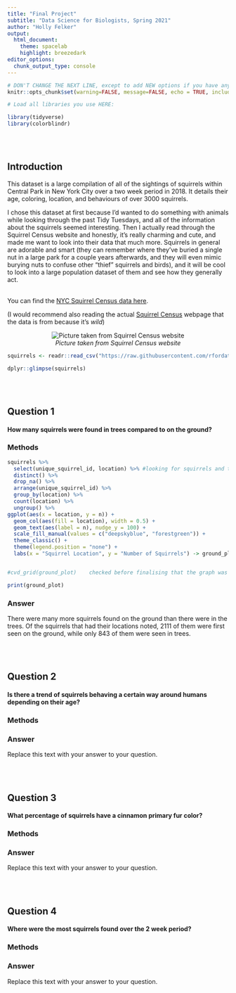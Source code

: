 ```yaml
---
title: "Final Project"
subtitle: "Data Science for Biologists, Spring 2021"
author: "Holly Felker"
output: 
  html_document:
    theme: spacelab
    highlight: breezedark
editor_options: 
  chunk_output_type: console
---
```


```r
# DON'T CHANGE THE NEXT LINE, except to add NEW options if you have any.
knitr::opts_chunk$set(warning=FALSE, message=FALSE, echo = TRUE, include = TRUE)

# Load all libraries you use HERE:

library(tidyverse)
library(colorblindr)
```

<br><br>

## Introduction

This dataset is a large compilation of all of the sightings of squirrels within Central Park in New York City over a two week period in 2018. It details their age, coloring, location, and behaviours of over 3000 squirrels. 

I chose this dataset at first because I'd wanted to do something with animals while looking through the past Tidy Tuesdays, and all of the information about the squirrels seemed interesting. Then I actually read through the Squirrel Census website and honestly, it's really charming and cute, and made me want to look into their data that much more. Squirrels in general are adorable and smart (they can remember where they've buried a single nut in a large park for a couple years afterwards, and they will even mimic burying nuts to confuse other "thief" squirrels and birds), and it will be cool to look into a large population dataset of them and see how they generally act.

<br>
You can find the [NYC Squirrel Census data here](https://github.com/rfordatascience/tidytuesday/tree/master/data/2019/2019-10-29). 

(I would recommend also reading the actual [Squirrel Census](https://www.thesquirrelcensus.com/) webpage that the data is from because it's *wild*)

<center>

![*Picture taken from Squirrel Census website*](https://images.squarespace-cdn.com/content/v1/603eb468703ac05daa645759/1615241445862-14IGJV192HTVQU5L40N7/ke17ZwdGBToddI8pDm48kHUV6dDLfCQ4HBz_x2OKkK9Zw-zPPgdn4jUwVcJE1ZvWhcwhEtWJXoshNdA9f1qD7bNalm2hBiow6Ud3tcGmvvHIF2jj_e0-UIP_F6xVGbtXQQjOVi2ID8SIgmDZ4pM6MA/squirrel_haunches_web.png?format=300w)

</center>

```r

squirrels <- readr::read_csv("https://raw.githubusercontent.com/rfordatascience/tidytuesday/master/data/2019/2019-10-29/nyc_squirrels.csv")

dplyr::glimpse(squirrels)

```

<br><br>

## Question 1

#### How many squirrels were found in trees compared to on the ground?

### Methods

```r

squirrels %>%
  select(unique_squirrel_id, location) %>% #looking for squirrels and their locations
  distinct() %>% 
  drop_na() %>% 
  arrange(unique_squirrel_id) %>%
  group_by(location) %>%
  count(location) %>%
  ungroup() %>%
ggplot(aes(x = location, y = n)) +
  geom_col(aes(fill = location), width = 0.5) +
  geom_text(aes(label = n), nudge_y = 100) +
  scale_fill_manual(values = c("deepskyblue", "forestgreen")) +
  theme_classic() +
  theme(legend.position = "none") +
  labs(x = "Squirrel Location", y = "Number of Squirrels") -> ground_plot


#cvd_grid(ground_plot)    checked before finalising that the graph was colorblind-friendly and it looks good!

print(ground_plot)

```


### Answer

There were many more squirrels found on the ground than there were in the trees. Of the squirrels that had their locations noted, 2111 of them were first seen on the ground, while only 843 of them were seen in trees.


<br><br>

## Question 2

#### Is there a trend of squirrels behaving a certain way around humans depending on their age?

### Methods

### Answer

Replace this text with your answer to your question.

<br><br>

## Question 3

#### What percentage of squirrels have a cinnamon primary fur color?

### Methods

### Answer

Replace this text with your answer to your question.


<br><br>

## Question 4

#### Where were the most squirrels found over the 2 week period?

### Methods

### Answer

Replace this text with your answer to your question.
